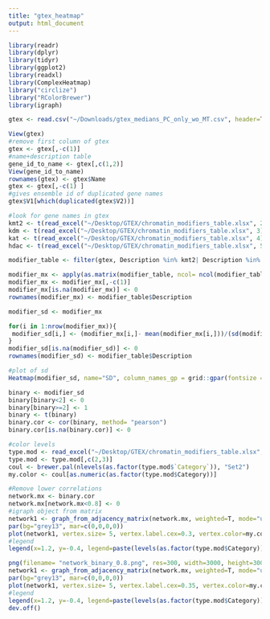 ```yaml
---
title: "gtex_heatmap"
output: html_document
---
```

```r
library(readr)
library(dplyr)
library(tidyr)
library(ggplot2)
library(readxl)
library(ComplexHeatmap)
library("circlize")
library("RColorBrewer")
library(igraph)

```
```r
gtex <- read.csv("~/Downloads/gtex_medians_PC_only_wo_MT.csv", header=TRUE)
```
```r
View(gtex)
#remove first column of gtex
gtex <- gtex[,-c(1)]
#name+description table
gene_id_to_name <- gtex[,c(1,2)]
View(gene_id_to_name)
rownames(gtex) <- gtex$Name
gtex <- gtex[,-c(1) ]
#gives ensemble id of duplicated gene names
gtex$V1[which(duplicated(gtex$V2))]

```
```r
#look for gene names in gtex
kmt2 <- t(read_excel("~/Desktop/GTEX/chromatin_modifiers_table.xlsx", 2))
kdm <- t(read_excel("~/Desktop/GTEX/chromatin_modifiers_table.xlsx", 3))
kat <- t(read_excel("~/Desktop/GTEX/chromatin_modifiers_table.xlsx", 4))
hdac <- t(read_excel("~/Desktop/GTEX/chromatin_modifiers_table.xlsx", 5))

modifier_table <- filter(gtex, Description %in% kmt2| Description %in% kdm|Description %in% kat|Description %in% hdac)

modifier_mx <- apply(as.matrix(modifier_table, ncol= ncol(modifier_table)), 2, as.numeric)
modifier_mx <- modifier_mx[,-c(1)]
modifier_mx[is.na(modifier_mx)] <- 0
rownames(modifier_mx) <- modifier_table$Description

```

```r
modifier_sd <- modifier_mx

for(i in 1:nrow(modifier_mx)){
 modifier_sd[i,] <- (modifier_mx[i,]- mean(modifier_mx[i,]))/(sd(modifier_mx[i,]))
}
modifier_sd[is.na(modifier_sd)] <- 0
rownames(modifier_sd) <- modifier_table$Description
```
```r
#plot of sd
Heatmap(modifier_sd, name="SD", column_names_gp = grid::gpar(fontsize = 7), row_names_gp = grid::gpar(fontsize = 4), width = unit(12, "cm"), height = unit(8, "cm"))

```
```r
binary <- modifier_sd
binary[binary<2] <- 0
binary[binary>=2] <- 1
binary <- t(binary)
binary.cor <- cor(binary, method= "pearson")
binary.cor[is.na(binary.cor)] <- 0

```
```r
#color levels
type.mod <- read_excel("~/Desktop/GTEX/chromatin_modifiers_table.xlsx", 6)
type.mod <- type.mod[,c(2,3)]
coul <- brewer.pal(nlevels(as.factor(type.mod$`Category`)), "Set2")
my.color <- coul[as.numeric(as.factor(type.mod$Category))]
```
```r
#Remove lower correlations
network.mx <- binary.cor
network.mx[network.mx<0.8] <- 0
#igraph object from matrix
network1 <- graph_from_adjacency_matrix(network.mx, weighted=T, mode="undirected", diag=F)
par(bg="grey13", mar=c(0,0,0,0))
plot(network1, vertex.size= 5, vertex.label.cex=0.3, vertex.color=my.color, vertex.label.color="white", vertex.frame.color="transparent")
#legend
legend(x=1.2, y=-0.4, legend=paste(levels(as.factor(type.mod$Category))), col = coul, bty = "n", pch=20 , pt.cex = 2, cex=1, text.col="white", horiz = F)
```
```r
png(filename= "network_binary_0.8.png", res=300, width=3000, height=3000)
network1 <- graph_from_adjacency_matrix(network.mx, weighted=T, mode="undirected", diag=F)
par(bg="grey13", mar=c(0,0,0,0))
plot(network1, vertex.size= 5, vertex.label.cex=0.35, vertex.color=my.color, vertex.label.color="white", vertex.frame.color="transparent")
#legend
legend(x=1.2, y=-0.4, legend=paste(levels(as.factor(type.mod$Category))), col = coul, bty = "n", pch=20 , pt.cex = 2, cex=1, text.col="white", horiz = F)
dev.off()

```








